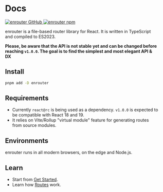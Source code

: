 # Docs

<div className="mt-8 flex gap-4">
  <a href="https://github.com/eu-ge-ne/enrouter">
    <img
      alt="enrouter GitHub"
      src="https://img.shields.io/github/package-json/v/eu-ge-ne/enrouter?label=github"
    />
  </a>
  <a href="https://www.npmjs.com/package/enrouter">
    <img alt="enrouter npm" src="https://img.shields.io/npm/v/enrouter" />
  </a>
</div>

enrouter is a file-based router library for React. It is written in TypeScript
and compiled to ES2023.

**Please, be aware that the API is not stable yet and can be changed before
reaching `v1.0.0`.
The goal is to find the simplest and most elegant API & DX**

## Install

```bash
pnpm add -D enrouter
```

## Requirements

- Currently `react@rc` is being used as a dependency. `v1.0.0` is expected to be
  compatible with React 18 and 19.
- It relies on Vite/Rollup "virtual module" feature for generating routes
  from source modules.

## Environments

enrouter runs in all modern browsers, on the edge and Node.js.

## Learn

- Start from [Get Started](/docs/start).
- Learn how [Routes](/docs/routes) work.
